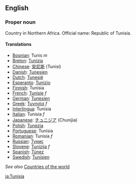 ==English==

===Proper noun===

Country in Northern Africa. Official name: Republic of Tunisia.

====Translations====

*[[Bosnian]]: Tunis ''m''
*[[Breton]]: [[Tunizia]]
*[[Chinese]]: [[突尼斯]] (Tunisi)
*[[Danish]]: [[Tunesien]]
*[[Dutch]]: [[Tunesië]]
*[[Esperanto]]: [[Tunizio]]
*[[Finnish]]: Tunisia
*[[French]]: [[Tunisie]] ''f''
*[[German]]: [[Tunesien]]
*[[Greek]]: [[Τυνησία]] ''f''
*[[Interlingua]]: Tunisia
*[[Italian]]: Tunisia ''f''
*[[Japanese]]: [[チュニジア]] (Chunijia)
*[[Polish]]: [[Tunezja]]
*[[Portuguese]]: Tunísia
*[[Romanian]]: Tunisia ''f''
*[[Russian]]: [[Тунис]]
*[[Slovene]]: [[Tunizija]] ''f''
*[[Spanish]]: [[Túnez]]
*[[Swedish]]: [[Tunisien]]

''See also'' [[Countries of the world]]

[[ja:Tunisia]]